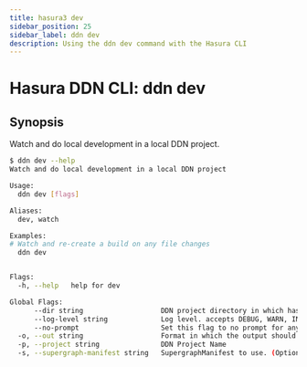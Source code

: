 ```yaml
---
title: hasura3 dev
sidebar_position: 25
sidebar_label: ddn dev
description: Using the ddn dev command with the Hasura CLI
---
```


# Hasura DDN CLI: ddn dev 

## Synopsis
Watch and do local development in a local DDN project.

```bash
$ ddn dev --help
Watch and do local development in a local DDN project

Usage:
  ddn dev [flags]

Aliases:
  dev, watch

Examples:
# Watch and re-create a build on any file changes 
  ddn dev   


Flags:
  -h, --help   help for dev

Global Flags:
      --dir string                   DDN project directory in which hasura.yaml is present (default ".")
      --log-level string             Log level. accepts DEBUG, WARN, INFO, ERROR, FATAL (default "INFO")
      --no-prompt                    Set this flag to no prompt for anything, the command fails if any input is missing
  -o, --out string                   Format in which the output should be printed, accepts table, json and yaml (default "table")
  -p, --project string               DDN Project Name
  -s, --supergraph-manifest string   SupergraphManifest to use. (Optional. DefaultSupergraphManifest used  if not provided)
```

